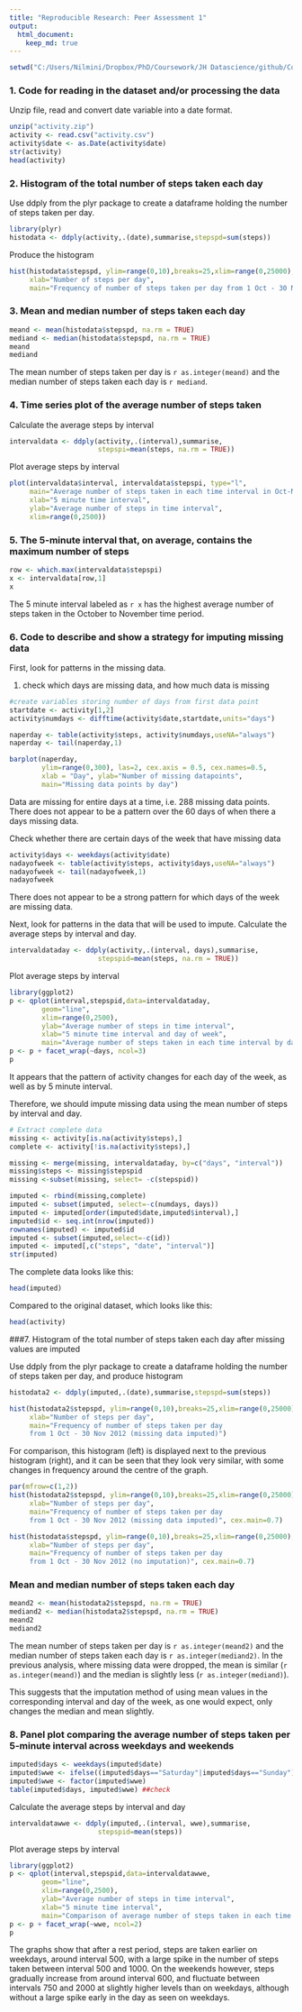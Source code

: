 ```yaml
---
title: "Reproducible Research: Peer Assessment 1"
output: 
  html_document:
    keep_md: true
---
```


```r
setwd("C:/Users/Nilmini/Dropbox/PhD/Coursework/JH Datascience/github/Course 5/Assignment 1/RepData_PeerAssessment1")
```

### 1. Code for reading in the dataset and/or processing the data
Unzip file, read and convert date variable into a date format.
```r
unzip("activity.zip")
activity <- read.csv("activity.csv")
activity$date <- as.Date(activity$date)
str(activity)
head(activity)
```

### 2. Histogram of the total number of steps taken each day
Use ddply from the plyr package to create a dataframe holding the number of steps taken per day.
```r
library(plyr)
histodata <- ddply(activity,.(date),summarise,stepspd=sum(steps))
```

Produce the histogram
```r
hist(histodata$stepspd, ylim=range(0,10),breaks=25,xlim=range(0,25000),
     xlab="Number of steps per day",
     main="Frequency of number of steps taken per day from 1 Oct - 30 Nov 2012")
```


### 3. Mean and median number of steps taken each day
```r
meand <- mean(histodata$stepspd, na.rm = TRUE)
mediand <- median(histodata$stepspd, na.rm = TRUE)
meand
mediand
```

The mean number of steps taken per day is `r as.integer(meand)` and the median number of steps taken each day is `r mediand`.


### 4. Time series plot of the average number of steps taken
Calculate the average steps by interval
```r
intervaldata <- ddply(activity,.(interval),summarise,
                      stepspi=mean(steps, na.rm = TRUE))
```

Plot average steps by interval
```r

plot(intervaldata$interval, intervaldata$stepspi, type="l",
     main="Average number of steps taken in each time interval in Oct-Nov 2012",
     xlab="5 minute time interval",
     ylab="Average number of steps in time interval",
     xlim=range(0,2500))
```



### 5. The 5-minute interval that, on average, contains the maximum number of steps
```r
row <- which.max(intervaldata$stepspi)
x <- intervaldata[row,1]
x
```

The 5 minute interval labeled as `r x` has the highest average number of steps taken in the October to November time period.


### 6. Code to describe and show a strategy for imputing missing data

First, look for patterns in the missing data.

1. check which days are missing data, and how much data is missing
```r
#create variables storing number of days from first data point
startdate <- activity[1,2]
activity$numdays <- difftime(activity$date,startdate,units="days")

naperday <- table(activity$steps, activity$numdays,useNA="always")
naperday <- tail(naperday,1)

barplot(naperday,
        ylim=range(0,300), las=2, cex.axis = 0.5, cex.names=0.5,
        xlab = "Day", ylab="Number of missing datapoints",
        main="Missing data points by day")
```

Data are missing for entire days at a time, i.e. 288 missing data points.
There does not appear to be a pattern over the 60 days of when there a days missing data.


Check whether there are certain days of the week that have missing data
```r
activity$days <- weekdays(activity$date)
nadayofweek <- table(activity$steps, activity$days,useNA="always")
nadayofweek <- tail(nadayofweek,1)
nadayofweek
```
There does not appear to be a strong pattern for which days of the week are missing data.

Next, look for patterns in the data that will be used to impute.
Calculate the average steps by interval and day.
```r
intervaldataday <- ddply(activity,.(interval, days),summarise,
                      stepspid=mean(steps, na.rm = TRUE))
```

Plot average steps by interval
```r
library(ggplot2)
p <- qplot(interval,stepspid,data=intervaldataday, 
        geom="line",
        xlim=range(0,2500),
        ylab="Average number of steps in time interval",
        xlab="5 minute time interval and day of week",
        main="Average number of steps taken in each time interval by day in Oct-Nov 2012")
p <- p + facet_wrap(~days, ncol=3)
p
```

It appears that the pattern of activity changes for each day of the week, as well as by 5 minute interval.

Therefore, we should impute missing data using the mean number of steps by interval and day.


```r
# Extract complete data
missing <- activity[is.na(activity$steps),]
complete <- activity[!is.na(activity$steps),]

missing <- merge(missing, intervaldataday, by=c("days", "interval"))
missing$steps <- missing$stepspid
missing <-subset(missing, select= -c(stepspid))

imputed <- rbind(missing,complete)
imputed <- subset(imputed, select=-c(numdays, days))
imputed <- imputed[order(imputed$date,imputed$interval),]
imputed$id <- seq.int(nrow(imputed))
rownames(imputed) <- imputed$id
imputed <- subset(imputed,select=-c(id))
imputed <- imputed[,c("steps", "date", "interval")]
str(imputed)
```

The complete data looks like this:
```r
head(imputed)
```

Compared to the original dataset, which looks like this:
```r
head(activity)
```

###7. Histogram of the total number of steps taken each day after missing values are imputed

Use ddply from the plyr package to create a dataframe holding the number of steps taken per day, and produce histogram
```r
histodata2 <- ddply(imputed,.(date),summarise,stepspd=sum(steps))

hist(histodata2$stepspd, ylim=range(0,10),breaks=25,xlim=range(0,25000),
     xlab="Number of steps per day",
     main="Frequency of number of steps taken per day 
     from 1 Oct - 30 Nov 2012 (missing data imputed)")
```

For comparison, this histogram (left) is displayed next to the previous histogram (right), and it can be seen that they look very similar, with some changes in frequency around the centre of the graph.

```r
par(mfrow=c(1,2))
hist(histodata2$stepspd, ylim=range(0,10),breaks=25,xlim=range(0,25000),
     xlab="Number of steps per day",
     main="Frequency of number of steps taken per day 
     from 1 Oct - 30 Nov 2012 (missing data imputed)", cex.main=0.7)

hist(histodata$stepspd, ylim=range(0,10),breaks=25,xlim=range(0,25000),
     xlab="Number of steps per day",
     main="Frequency of number of steps taken per day 
     from 1 Oct - 30 Nov 2012 (no imputation)", cex.main=0.7)

```


### Mean and median number of steps taken each day
```r
meand2 <- mean(histodata2$stepspd, na.rm = TRUE)
mediand2 <- median(histodata2$stepspd, na.rm = TRUE)
meand2
mediand2
```

The mean number of steps taken per day is `r as.integer(meand2)` and the median number of steps taken each day is `r as.integer(mediand2)`. 
In the previous analysis, where missing data were dropped, the mean is similar (`r as.integer(meand)`) and the median is slightly less (`r as.integer(mediand)`).

This suggests that the imputation method of using mean values in the corresponding interval and day of the week, as one would expect, only changes the median and mean slightly.


### 8. Panel plot comparing the average number of steps taken per 5-minute interval across weekdays and weekends


```r
imputed$days <- weekdays(imputed$date)
imputed$wwe <- ifelse((imputed$days=="Saturday"|imputed$days=="Sunday"), "WEEKEND", "WEEKDAY")
imputed$wwe <- factor(imputed$wwe)
table(imputed$days, imputed$wwe) ##check
```


Calculate the average steps by interval and day
```r
intervaldatawwe <- ddply(imputed,.(interval, wwe),summarise,
                      stepspid=mean(steps))

```

Plot average steps by interval
```r
library(ggplot2)
p <- qplot(interval,stepspid,data=intervaldatawwe, 
        geom="line",
        xlim=range(0,2500),
        ylab="Average number of steps in time interval",
        xlab="5 minute time interval",
        main="Comparison of average number of steps taken in each time interval on weekdays and weekends in Oct-Nov 2012")
p <- p + facet_wrap(~wwe, ncol=2)
p
```

The graphs show that after a rest period, steps are taken earlier on weekdays, around interval 500, with a large spike in the number of steps taken between interval 500 and 1000. On the weekends however, steps gradually increase from around interval 600, and fluctuate between intervals 750 and 2000 at slightly higher levels than on weekdays, although without a large spike early in the day as seen on weekdays. 